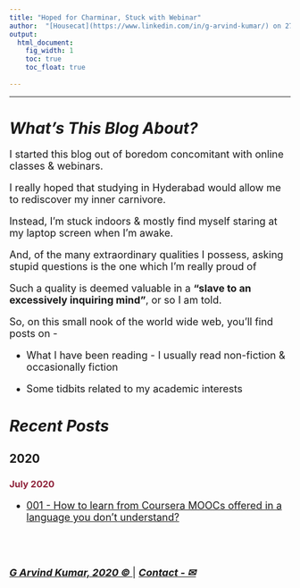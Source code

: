 ```yaml
---
title: "Hoped for Charminar, Stuck with Webinar"
author:  "[Housecat](https://www.linkedin.com/in/g-arvind-kumar/) on 27 July 2020"
output:
  html_document: 
    fig_width: 1
    toc: true
    toc_float: true
  
---
```


----

# ***What's This Blog About?***

<font size=4>

I started this blog out of boredom concomitant with online classes & webinars. 

I really hoped that studying in Hyderabad would allow me to rediscover my inner carnivore. 

Instead, I'm stuck indoors & mostly find myself staring at my laptop screen when I'm awake.

And, of the many extraordinary qualities I possess, asking stupid questions is the one which
I'm really proud of

Such a quality is deemed valuable in a __"slave to an excessively inquiring mind"__, or so I am told.

So, on this small nook of the world wide web, you'll find posts on -

- What I have been reading - I usually read non-fiction & occasionally fiction

- Some tidbits related to my academic interests

</font>

# ***Recent Posts***

## 2020

### <font color="8F223A"> July 2020 </font>

<font size=4>

- [001 - How to learn from Coursera MOOCs offered in a language you don't understand?](https://octaveone.github.io/mwb/coursera_language_fix.html)

<br>
<br>

[***G Arvind Kumar, 2020 © ***](https://www.linkedin.com/in/g-arvind-kumar/) |  [***Contact - ✉***](mailto:arvind.academic.only@gmail.com)

</font>

